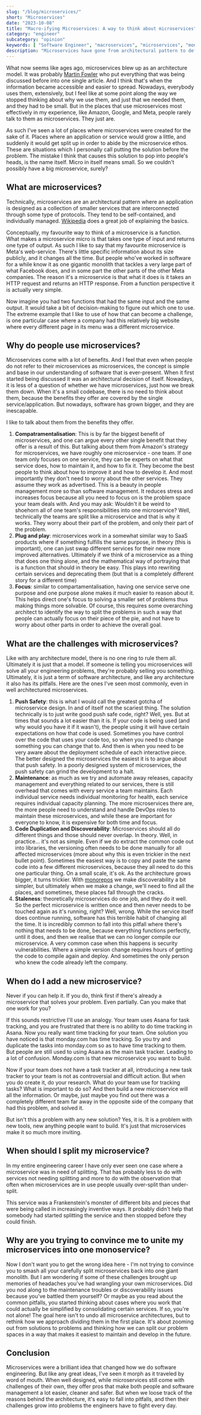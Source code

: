 ```yaml
---
slug: "/blog/microservices/"
short: "Microservices"
date: "2023-10-08"
title: "Macro-ifying Microservices: A way to think about microservices"
category: "engineer"
subcategory: "opinion"
keywords: [ "Software Engineer", "macroservices", "microservices", "monoservice", "engineering", "software engineering", "software architecture", "designing software", "conceptualising software", "rules of thumb", "architecture", "services", "software", "design", "monolithic architecture", "SOA", "soa", "service-oriented architecture", "microservice challenges", "microservice pitfalls", "microservice maintenance", "simplifying microservices", "microservice best practices"]
description: "Microservices have gone from architectural pattern to default for many. But micro doesn't have to mean small. Macro-ifying microservices based on problem spaces simplifies software design."
---
```


What now seems like ages ago, microservices blew up as an architecture model. It was probably [Martin Fowler](https://martinfowler.com/articles/microservices.html) who put everything that was being discussed before into one single article. And I think that's when the information became accessible and easier to spread. Nowadays, everybody uses them, extensively, but I feel like at some point along the way we stopped thinking about why we use them, and just that we needed them, and they had to be small. But in the places that use microservices most effectively in my experience, like Amazon, Google, and Meta, people rarely talk to them as microservices. They just are.

As such I've seen a lot of places where microservices were created for the sake of it. Places where an application or service would grow a little, and suddenly it would get split up in order to abide by the microservice ethos. These are situations which I personally call putting the solution before the problem. The mistake I think that causes this solution to pop into people's heads, is the name itself. Micro in itself means small. So we couldn't possibly have a big microservice, surely?

## What are microservices?
Technically, microservices are an architectural pattern where an application is designed as a collection of smaller services that are interconnected through some type of protocols. They tend to be self-contained, and individually managed. [Wikipedia](https://en.wikipedia.org/wiki/Microservices) does a great job of explaining the basics.

Conceptually, my favourite way to think of a microservice is a function. What makes a microservice micro is that takes one type of input and returns one type of output. As such I like to say that my favourite microservice is Meta's web-service. There's little specific information about its size publicly, and it changes all the time. But people who've worked in software for a while know it as one gigantic monolith that tackles a very large part of what Facebook does, and in some part the other parts of the other Meta companies. The reason it's a microservice is that what it does is it takes an HTTP request and returns an HTTP response. From a function perspective it is actually very simple.

Now imagine you had two functions that had the same input and the same output. It would take a bit of decision-making to figure out which one to use. The extreme example that I like to use of how that can become a challenge, is one particular case where a company had this relatively big website where every different page in its menu was a different microservice.

## Why do people use microservices?
Microservices come with a lot of benefits. And I feel that even when people do not refer to their microservices as microservices, the concept is simple and base in our understanding of software that is ever-present. When it first started being discussed it was an architectural decision of itself. Nowadays, it is less of a question of whether we have microservices, just how we break them down. When it's a small codebase, there is no need to think about them, because the benefits they offer are covered by the single service/application. But nowadays, software has grown bigger, and they are inescapable. 

I like to talk about them from the benefits they offer.
1. **Compatramentalisation**: This is by far the biggest benefit of microservices, and one can argue every other single benefit that they offer is a result of this. But talking about them from Amazon's strategy for microservices, we have roughly one microservice - one team. If one team only focuses on one service, they can be experts on what that service does, how to maintain it, and how to fix it. They become the best people to think about how to improve it and how to develop it. And most importantly they don't need to worry about the other services. They assume they work as advertised. This is a beauty in people management more so than software management. It reduces stress and increases focus because all you need to focus on is the problem space your team deals with. And you may ask: Wouldn't it be weird to shoehorn all of one team's responsibilities into one microservice? Well, technically the teams are split like a microservice and that is why it works. They worry about their part of the problem, and only their part of the problem.
2. **Plug and play**: microservices work in a somewhat similar way to SaaS products where if something fulfills the same purpose, in theory (this is important), one can just swap different services for their new more improved alternatives. Ultimately if we think of a microservice as a thing that does one thing alone, and the mathematical way of portraying that is a function that should in theory be easy. This plays into rewriting certain services and deprecating them (but that is a completely different story for a different time)
3. **Focus**: similar to compartamentalisation, having one service serve one purpose and one purpose alone makes it much easier to reason about it. This helps direct one's focus to solving a smaller set of problems thus making things more solvable. Of course, this requires some overarching architect to identify the way to split the problems in such a way that people can actually focus on their piece of the pie, and not have to worry about other parts in order to achieve the overall goal.

## What are the challenges with microservices?
Like with any architecture model, there is no one ring to rule them all. Ultimately it is just that a model. If someone is telling you microservices will solve all your engineering problems, they're probably selling you something. Ultimately, it is just a term of software architecture, and like any architecture it also has its pitfalls. 
Here are the ones I've seen most commonly, even in well architectured microservices.
1. **Push Safety**: this is what I would call the greatest gotcha of microservice design. In and of itself not the scariest thing. The solution technically is to just write good push safe code, right? Well, yes. But at times that sounds a lot easier than it is. If your code is being used (and why would you have it if it wasn't), the people using it will have certain expectations on how that code is used. Sometimes you have control over the code that uses your code too, so when you need to change something you can change that to. And then is when you need to be very aware about the deployment schedule of each interactive piece. The better designed the microservices the easiest it is to argue about that push safety. In a poorly designed system of microservices, the push safety can grind the development to a halt.
2. **Maintenance**: as much as we try and automate away releases, capacity management and everything related to our services, there is still overhead that comes with every service a team maintains. Each individual service needs individual monitoring for health, each service requires individual capacity planning. The more microservices there are, the more people need to understand and handle DevOps roles to maintain these microservices, and while these are important for everyone to know, it is expensive for both time and focus.
3. **Code Duplication and Discoverability**: Microservices should all do different things and those should never overlap. In theory. Well, in practice... it's not as simple. Even if we do extract the common code out into libraries, the versioning often needs to be done manually for all affected microservices (more about why this is even trickier in the next bullet point). Sometimes the easiest way is to copy and paste the same code into a few different microservices, because they all need to do this one particular thing. On a small scale, it's ok. As the architecture grows bigger, it turns trickier. With [monorepos](https://maria.engineer/blog/monorepos/) we make discoverability a bit simpler, but ultimately when we make a change, we'll need to find all the places, and sometimes, these places fall through the cracks.
4. **Staleness**: theoretically microservices do one job, and they do it well. So the perfect microservice is written once and then never needs to be touched again as it's running, right? Well, wrong. While the service itself does continue running, software has this terrible habit of changing all the time. It is incredibly common to fall into this pitfall where there's nothing that needs to be done, because everything functions perfectly, until it does, and then we realise that we can no longer compile our microservice. A very common case when this happens is security vulnerabilities. Where a simple version change requires hours of getting the code to compile again and deploy. And sometimes the only person who knew the code already left the company.

## When do I add a new microservice?
Never if you can help it. If you do, think first if there's already a microservice that solves your problem. Even partially. Can you make that one work for you?

If this sounds restrictive I'll use an analogy. Your team uses Asana for task tracking, and you are frustrated that there is no ability to do time tracking in Asana. Now you really want time tracking for your team. One solution you have noticed is that monday.com has time tracking. So you try and duplicate the tasks into monday.com so as to have time tracking to them. But people are still used to using Asana as the main task tracker. Leading to a lot of confusion. Monday.com is that new microservice you want to build.

Now if your team does not have a task tracker at all, introducing a new task tracker to your team is not as controversial and difficult action. But when you do create it, do your research. What do your team use for tracking tasks? What is important to do so? And then build a new microservice will all the information. Or maybe, just maybe you find out there was a completely different team far away in the opposite side of the company that had this problem, and solved it. 

But isn't this a problem with any new solution? Yes, it is. It is a problem with new tools, new anything people want to build. It's just that microservices make it so much more inviting.

## When should I split my microservice?
In my entire engineering career I have only ever seen one case where a microservice was in need of splitting. That has probably less to do with services not needing splitting and more to do with the observation that often when microservices are in use people usually over-split than under-split.

This service was a Frankenstein's monster of different bits and pieces that were being called in increasingly inventive ways. It probably didn't help that somebody had started splitting the service and then stopped before they could finish.

## Why are you trying to convince me to unite my microservices into one monoservice?
Now I don't want you to get the wrong idea here - I'm not trying to convince you to smash all your carefully split microservices back into one giant monolith.  But I am wondering if some of these challenges brought up memories of headaches you've had wrangling your own microservices. Did you nod along to the maintenance troubles or discoverability issues because you've battled them yourself? Or maybe as you read about the common pitfalls, you started thinking about cases where you work that could actually be simplified by consolidating certain services. If so, you're not alone! The goal here isn't to undo all microservice architectures, but to rethink how we approach dividing them in the first place. It's about zooming out from solutions to problems and thinking how we can split our problem spaces in a way that makes it easiest to maintain and develop in the future.

## Conclusion
Microservices were a brilliant idea that changed how we do software engineering. But like any great ideas, I've seen it morph as it traveled by word of mouth. When well designed, while microservices still come with challenges of their own, they offer pros that make both people and software management a lot easier, cleaner and safer. But when we loose track of the reasons behind the architecture, it's easy to fall into pitfalls, and then their challenges grow into problems the engineers have to fight every day. 

